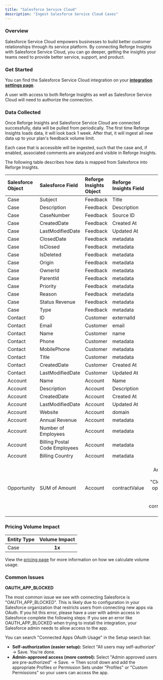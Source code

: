 ```yaml
---
title: "Salesforce Service Cloud"
description: "Ingest Salesforce Service Cloud Cases"
---
```


### Overview

Salesforce Service Cloud empowers businesses to build better customer relationships through its service platform. By connecting Reforge Insights with Salesforce Service Cloud, you can go deeper, getting the insights your teams need to provide better service, support, and product.

### Get Started

You can find the Salesforce Service Cloud integration on your **[integration settings page](https://insights.reforge.com/w/default/settings/integrations/salesforce)**.

A user with access to both Reforge Insights as well as Salesforce Service Cloud will need to authorize the connection.

<Steps>
  <Steps title='Go to "Settings"' />
  <Steps title='Click "Integrations" in the navigation menu' />
  <Steps title='Click "Salesforce"' />
  <Steps title='Click "Connect"' />
  <Steps title="If necessary, log in to Salesforce using the appropriate account" />
  <Steps title="Review and approve the permissions requested" />
  <Steps title="Once confirmed, you will be returned to Reforge Insights, where you can toggle on case ingestion" />
  <Steps title="[Optional] You can also enable each comment on the salesforce cases to be ingested" />
</Steps>

### Data Collected

Once Reforge Insights and Salesforce Service Cloud are connected successfully, data will be pulled from periodically. The first time Reforge Insights loads data, it will look back 1 week. After that, it will ingest all new data up to your plan's feedback volume limit.

Each case that is accessible will be ingested, such that the case and, if enabled, associated comments are analyzed and visible in Reforge Insights.

The following table describes how data is mapped from Salesforce into Reforge Insights.

| Salesforce Object | Salesforce Field              | Reforge Insights Object | Reforge Insights Field |                                                                                                  Note |
| :---------------- | :---------------------------- | :------------------------------- | :------------------------------ | ----------------------------------------------------------------------------------------------------: |
| Case              | Subject                       | Feedback                         | Title                           |
| Case              | Description                   | Feedback                         | Description                     |
| Case              | CaseNumber                    | Feedback                         | Source ID                       |
| Case              | CreatedDate                   | Feedback                         | Created At                      |
| Case              | LastModifiedDate              | Feedback                         | Updated At                      |
| Case              | ClosedDate                    | Feedback                         | metadata                        |
| Case              | IsClosed                      | Feedback                         | metadata                        |
| Case              | IsDeleted                     | Feedback                         | metadata                        |
| Case              | Origin                        | Feedback                         | metadata                        |
| Case              | OwnerId                       | Feedback                         | metadata                        |
| Case              | ParentId                      | Feedback                         | metadata                        |
| Case              | Priority                      | Feedback                         | metadata                        |
| Case              | Reason                        | Feedback                         | metadata                        |
| Case              | Status Revenue                | Feedback                         | metadata                        |
| Case              | Type                          | Feedback                         | metadata                        |
| Contact           | ID                            | Customer                         | externalId                      |
| Contact           | Email                         | Customer                         | email                           |
| Contact           | Name                          | Customer                         | name                            |
| Contact           | Phone                         | Customer                         | metadata                        |
| Contact           | MobilePhone                   | Customer                         | metadata                        |
| Contact           | Title                         | Customer                         | metadata                        |
| Contact           | CreatedDate                   | Customer                         | Created At                      |
| Contact           | LastModifiedDate              | Customer                         | Updated At                      |
| Account           | Name                          | Account                          | Name                            |
| Account           | Description                   | Account                          | Description                     |
| Account           | CreatedDate                   | Account                          | Created At                      |
| Account           | LastModifiedDate              | Account                          | Updated At                      |
| Account           | Website                       | Account                          | domain                          |
| Account           | Annual Revenue                | Account                          | metadata                        |
| Account           | Number of Employees           | Account                          | metadata                        |
| Account           | Billing Postal Code Employees | Account                          | metadata                        |
| Account           | Billing Country               | Account                          | metadata                        |
| Opportunity       | SUM of Amount                 | Account                          | contractValue                   | Sum of the Amount field from all "Closed Won" opportunities associated with the corresponding Account |

### Pricing Volume Impact

| Entity Type | Volume Impact |
| :---------- | :-----------: |
| Case        |    **1x**     |

<Info>View the [pricing page](/pricing/volume-calculation) for more information on how we calculate volume usage.</Info>

### Common Issues

**OAUTH_APP_BLOCKED**

The most common issue we see with connecting Salesforce is "OAUTH_APP_BLOCKED". This is likely due to configuration in your Salesforce organization that restricts users from connecting new apps via OAuth. If you hit this error, please have a user with admin access in Salesforce complete the following steps:
If you see an error like OAUTH_APP_BLOCKED when trying to install the integration, your Salesforce admin needs to allow access to the app.

<Steps>
  <Step title="Go to Setup → Connected Apps OAuth Usage">
    You can search "Connected Apps OAuth Usage" in the Setup search bar.
  </Step>
  <Step title='Find "Reforge Insights" in the list' />
  <Step title="Click Manage next to the app name" />
  <Step title="On the next screen, click Edit Policies" />
  <Step title="Under Permitted Users, choose one of the following options">
    <ul>
      <li>
        <strong>Self-authorization (easier setup):</strong>
        Select "All users may self-authorize" → Save. You're done.
      </li>
      <li>
        <strong>Admin-approved access (more control):</strong>
        Select "Admin approved users are pre-authorized" → Save. → Then scroll down and add the appropriate Profiles or Permission
        Sets under "Profiles" or "Custom Permissions" so your users can access the app.
      </li>
    </ul>
  </Step>
  <Step title="Once updated, users can try the installation/authentication again" />
</Steps>
